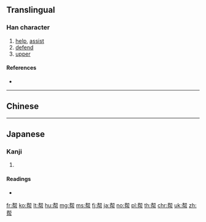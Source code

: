 {{character info/new}}
{{also|幫|幇}}
==Translingual==
{{stroke order}}

===Han character===
{{Han char|rn=50|rad=巾|as=07|sn=10|four=|canj=QLLB|ids=⿱邦巾}}

# [[help]], [[assist]]
# [[defend]]
# [[upper]]

====References====
* {{Han ref|kx=0332.121|dkj=08928|dj=0637.130|hdz=10736.050|uh=5E2E|ud=24110}}

----

==Chinese==
{{zh-see|幫}}

----

==Japanese==

===Kanji===
{{ja-kanji|grade=|rs=巾07}}

# {{defn|lang=ja|sort=巾07}}

====Readings====
* {{ja-readings|on=[[ほう]] (hō)|kun=[[たすける]] (tasukeru)}}

[[fr:帮]]
[[ko:帮]]
[[lt:帮]]
[[hu:帮]]
[[mg:帮]]
[[ms:帮]]
[[fj:帮]]
[[ja:帮]]
[[no:帮]]
[[pl:帮]]
[[th:帮]]
[[chr:帮]]
[[uk:帮]]
[[zh:帮]]